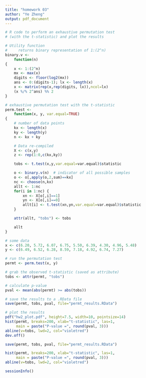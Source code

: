 ```yaml
---
title: "homework 03"
author: "Ye Zheng"
output: pdf_document
---
```



```r
# R code to perform an exhaustive permutation test
# (with the t-statistic) and plot the results

# Utility function
#     returns binary representation of 1:(2^n)
binary.v <-
    function(n)
{
    x <- 1:(2^n)
    mx <- max(x)
    digits <- floor(log2(mx))
    ans <- 0:(digits-1); lx <- length(x)
    x <- matrix(rep(x,rep(digits, lx)),ncol=lx)
    (x %/% 2^ans) %% 2
}

# exhaustive permutation test with the t-statistic
perm.test <-
    function(x, y, var.equal=TRUE)
{
    # number of data points
    kx <- length(x)
    ky <- length(y)
    n <- kx + ky

    # Data re-compiled
    X <- c(x,y)
    z <- rep(1:0,c(kx,ky))

    tobs <- t.test(x,y,var.equal=var.equal)$statistic

    o <- binary.v(n)  # indicator of all possible samples
    o <- o[,apply(o,2,sum)==kx]
    nc <- choose(n,kx)
    allt <- 1:nc
    for(i in 1:nc) {
        xn <- X[o[,i]==1]
        yn <- X[o[,i]==0]
        allt[i] <- t.test(xn,yn,var.equal=var.equal)$statistic
    }

    attr(allt, "tobs") <- tobs

    allt
}
```

```r
# some data
x <- c(6.20, 5.72, 6.07, 6.75, 5.50, 6.39, 4.30, 4.96, 5.48)
y <- c(6.49, 6.52, 6.28, 8.59, 7.18, 4.92, 6.74, 7.27)

# run the permutation test
permt <- perm.test(x, y)

# grab the observed t-statistic (saved as attribute)
tobs <- attr(permt, "tobs")

# calculate p-value
pval <- mean(abs(permt) >= abs(tobs))

```

```r

# save the results to a .RData file
save(permt, tobs, pval, file="permt_results.RData")

# plot the results
pdf("hw2_plot.pdf", height=7.5, width=10, pointsize=14)
hist(permt, breaks=200, xlab="t-statistic", las=1,
     main = paste("P-value =", round(pval, 3)))
abline(v=tobs, lwd=2, col="violetred")
dev.off()
```


```r
save(permt, tobs, pval, file="permt_results.RData")
```

```r
hist(permt, breaks=200, xlab="t-statistic", las=1,
     main = paste("P-value =", round(pval, 3)))
abline(v=tobs, lwd=2, col="violetred")
```

```r
sessionInfo()
```